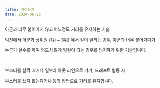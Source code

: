 ```yaml
---
title: 거리유지
date: 2024-06-25
---
```


<Bq>아군과 너무 붙어가지 않고 어느정도 거리를 유지하는 기술.</Bq>

팀전에서 아군과 상위권 (1위 ~ 3위) 에서 같이 달리는 경우, 아군과 너무 붙어가다가

누군가 실수를 하여 의도치 않게 팀킬이 되는 경우를 방지하기 위한 기술입니다.

<br/>

부스터를 살짝 끄거나 일부러 아웃 라인으로 가기, 드래프트 발동 시

부스터를 쓰지 않는다거나 등의 방법으로 거리를 유지합니다.